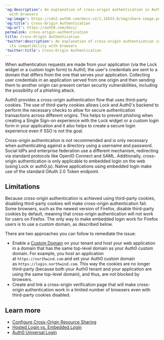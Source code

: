 ---
'og:description': An explanation of cross-origin authentication in Auth0 and its compatibility
  with browsers
'og:image': https://cdn2.auth0.com/docs-v2/1.14553.0/img/share-image.png
'og:title': Cross-Origin Authentication
'og:url': https://auth0.com/docs/
permalink: cross-origin-authentication
title: Cross-Origin Authentication
'twitter:description': An explanation of cross-origin authentication in Auth0 and
  its compatibility with browsers
'twitter:title': Cross-Origin Authentication
---
When authentication requests are made from your application (via the Lock widget or a custom login form) to Auth0, the user's credentials are sent to a domain that differs from the one that serves your application. Collecting user credentials in an application served from one origin and then sending them to another origin can present certain security vulnerabilities, including the possibility of a phishing attack.

Auth0 provides a cross-origin authentication flow that uses third-party cookies. The use of third-party cookies allows Lock and Auth0's backend to perform the necessary checks to allow for secure authentication transactions across different origins. This helps to prevent phishing when creating a <Tooltip tip="Single Sign-On (SSO): Service that, after a user logs into one applicaton, automatically logs that user in to other applications." cta="View Glossary" href="/docs/glossary?term=Single+Sign-on">Single Sign-on</Tooltip> experience with the Lock widget or a custom login form in your application and it also helps to create a secure login experience even if SSO is not the goal.

Cross-origin authentication is not recommended and is only necessary when authenticating against a directory using a username and password. Social <Tooltip tip="Identity Provider (IdP): Service that stores and manages digital identities." cta="View Glossary" href="/docs/glossary?term=IdPs">IdPs</Tooltip> and enterprise federation use a different mechanism, redirecting via standard protocols like <Tooltip tip="OpenID: Open standard for authentication that allows applications to verify users' identities without collecting and storing login information." cta="View Glossary" href="/docs/glossary?term=OpenID">OpenID</Tooltip> Connect and <Tooltip tip="OpenID: Open standard for authentication that allows applications to verify users' identities without collecting and storing login information." cta="View Glossary" href="/docs/glossary?term=SAML">SAML</Tooltip>. Additionally, cross-origin authentication is only applicable to embedded login on the web (using Lock or auth0.js). Native applications using embedded login make use of the standard <Tooltip tip="Token Endpoint: Endpoint on the Authorization Server that is used to programmatically request tokens." cta="View Glossary" href="/docs/glossary?term=OAuth+2.0">OAuth 2.0</Tooltip> <Tooltip tip="OAuth 2.0: Authorization framework that defines authorization protocols and workflows." cta="View Glossary" href="/docs/glossary?term=Token+endpoint">Token endpoint</Tooltip>.

## Limitations

Because cross-origin authentication is achieved using third-party cookies, disabling third-party cookies will make cross-origin authentication fail. Some browsers, such as the newest version of Firefox, disable third-party cookies by default, meaning that cross-origin authentication will not work for users on Firefox. The only way to make embedded login work for Firefox users is to use a <Tooltip tip="Custom Domain: Third-party domain with a specialized, or vanity, name." cta="View Glossary" href="/docs/glossary?term=custom+domain">custom domain</Tooltip>, as described below.

There are two approaches you can follow to remediate the issue:

* Enable a [Custom Domain](/docs/customize/custom-domains) on your tenant and host your web application in a domain that has the same top-level domain as your Auth0 custom domain. For example, you host an application at `https://northwind.com` and set your Auth0 custom domain as `https://login.northwind.com`. This way the cookies are no longer third-party (because both your Auth0 tenant and your application are using the same top-level domain), and thus, are not blocked by browsers.
* Create and link a cross-origin verification page that will make cross-origin authentication work in a limited number of browsers even with third-party cookies disabled.

## Learn more

* [Configure Cross-Origin Resource Sharing](/docs/get-started/applications/set-up-cors)
* [Hosted Login vs. Embedded Login](/docs/authenticate/login/universal-vs-embedded-login)
* [Auth0 Universal Login](/docs/authenticate/login/auth0-universal-login)